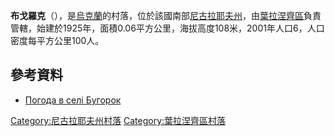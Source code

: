 {{coord|47|44|51|N|31|47|14|E|scale:100000|display=title}}

'''布戈羅克'''（{{lang-uk|Бугорок}}），是[[烏克蘭|烏克蘭]]的村落，位於該國南部[[尼古拉耶夫州|尼古拉耶夫州]]，由[[葉拉涅齊區|葉拉涅齊區]]負責管轄，始建於1925年，面積0.06平方公里，海拔高度108米，2001年人口6，人口密度每平方公里100人。

==參考資料==
* [http://weather.in.ua/ua/nikolaevskaja/2145 Погода в селі Бугорок] {{Wayback|url=http://weather.in.ua/ua/nikolaevskaja/2145 |date=20160606140830 }}

[[Category:尼古拉耶夫州村落|Category:尼古拉耶夫州村落]]
[[Category:葉拉涅齊區村落|Category:葉拉涅齊區村落]]


{{Mykolaiv-geo-stub}}